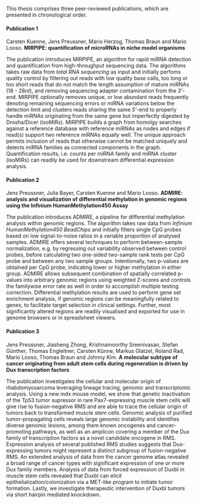This thesis comprises three peer-reviewed publications, which are presented in chronological order.

#### Publication 1 {-}

Carsten Kuenne, Jens Preussner, Mario Herzog, Thomas Braun and Mario Looso. **MIRPIPE: quantification of microRNAs in niche model organisms**

The publication introduces MIRPIPE, an algorithm for rapid miRNA detection and quantification from high-throughput sequencing data. The algorithms takes raw data from *total RNA sequencing* as input and initially perfoms quality control by filtering out reads with low quality base calls, too long or too short reads that do not match the length assumption of mature miRNAs (18 - 28*nt*), and removing sequencing adapter contamination from the *3'*-end. MIRPIPE optionally removes unique, or low abundant reads frequently denoting remaining sequencing errors or miRNA variations below the detection limit and clusters reads sharing the same *5'*-end to properly handle miRNAs originating from the same gene but imperfectly digested by Drosha/Dicer (isoMiRs). MIRPIPE builds a graph from homolgy searches against a reference database with reference miRNAs as nodes and edges if read(s) support two reference miRNAs equally well. The unique approach permits inclusion of reads that otherwise cannot be matched uniquely and detects miRNA families as connected components in the graph. Quantification results, i.e. counts per miRNA family and miRNA cluster (isoMiRs) can readily be used for downstream differential expression analysis.

#### Publication 2 {-}

Jens Preussner, Julia Bayer, Carsten Kuenne and Mario Looso. **ADMIRE: analysis and visualization of differential methylation in genomic regions using the Infinium HumanMethylation450 Assay**

The publication introduces ADMIRE, a pipeline for differential methylation analysis within genomic regions. The algorithm takes raw data from *Infinium HumanMethylation450 BeadChips* and initially filters single CpG probes based on low signal-to-noise ratios in a variable proportion of analysed samples. ADMIRE offers several techniques to perform between-sample normalization, e.g. by regressing out variability observed between control probes, before calculating two one-sided two-sample rank tests per CpG probe and between any two sample groups. Intentionally, two p-values are obtained per CpG probe, indicating lower or higher methylation in either group. ADMIRE allows subsequent combination of spatially correlated p-values into arbitrary genomic regions using weighted Z-scores and controls the familywise error rate as well in order to accomplish multiple testing correction. Differential methylation results are used to perform gene set enrichment analysis, if genomic regions can be meaningfully related to genes, to facilitate target selection in clinical settings. Further, most significantly altered regions are readily visualised and exported for use in genome browsers or in spreadsheet viewers.

#### Publication 3 {-}

Jens Preussner, Jiasheng Zhong, Krishnamoorthy Sreenivasan, Stefan Günther, Thomas Engleitner, Carsten Künne, Markus Glatzel, Roland Rad, Mario Looso, Thomas Braun and Johnny Kim. **A molecular subtype of cancer originating from adult stem cells during regeneration is driven by Dux transcription factors**

The publication investigates the cellular and molecular origin of rhabdomyosarcoma leveraging lineage tracing, genomic and transcriptomic analysis. Using a new mdx mouse model, we show that genetic inactivation of the Tp53 tumor supressor in rare Pax7-expressing muscle stem cells will give rise to fusion-negative RMS and are able to trace the cellular origin of tumors back to transformed muscle stem cells. Genomic analysis of purified tumor-propagating cells reveals large genomic instability and identifies diverse genomic lesions, among them known oncogenes and cancer-promoting pathways, as well as an amplicon covering a member of the Dux family of transcription factors as a novel candidate oncogene in RMS. Expression analysis of several published RMS studies suggests that Dux-expressing tumors might represent a distinct subgroup of fusion-negative RMS. An extended analysis of data from the cancer genome atlas revealed a broad range of cancer types with significant expression of one or more Dux family members. Analysis of data from forced expression of Duxbl in muscle stem cells revealed that Duxbl can elicit epithelialization/colonization via a MET-like program to initiate tumor formation. Lastly, we investigate therapeutic intervention of Duxbl tumors via short hairpin mediated knockdown. 
